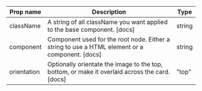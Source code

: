 | Prop name | Description | Type |
| --- | --- | --- |
| className | A string of all className you want applied to the base component. [docs] | string |
| component | Component used for the root node. Either a string to use a HTML element or a component. [docs] | string | ComponentClass<any, any> | FunctionComponent<any> |
| orientation | Optionally orientate the image to the top, bottom, or make it overlaid across the card. [docs] | "top" | "bottom" |
